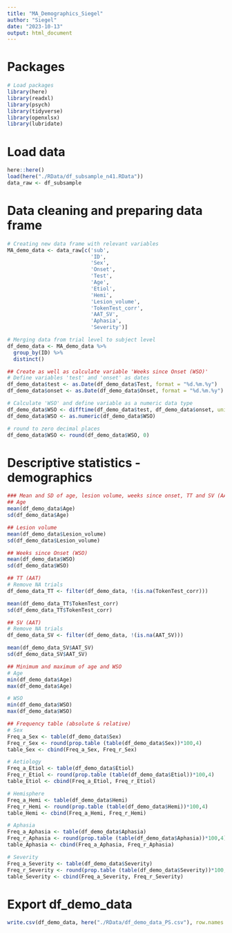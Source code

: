 ```yaml
---
title: "MA_Demographics_Siegel"
author: "Siegel"
date: "2023-10-13"
output: html_document
---
```

# Packages
```r
# Load packages
library(here)
library(readxl)
library(psych)
library(tidyverse)
library(openxlsx)
library(lubridate)
```

# Load data
```r
here::here()
load(here("./RData/df_subsample_n41.RData"))
data_raw <- df_subsample
```

# Data cleaning and preparing data frame
```r
# Creating new data frame with relevant variables
MA_demo_data <- data_raw[c('sub',
                           'ID',
                           'Sex',
                           'Onset',
                           'Test',
                           'Age',
                           'Etiol',
                           'Hemi',
                           'Lesion_volume',
                           'TokenTest_corr',
                           'AAT_SV',
                           'Aphasia',
                           'Severity')]

# Merging data from trial level to subject level
df_demo_data <- MA_demo_data %>%
  group_by(ID) %>%
  distinct()

## Create as well as calculate variable 'Weeks since Onset (WSO)'
# Define variables 'test' and 'onset' as dates
df_demo_data$test <- as.Date(df_demo_data$Test, format = "%d.%m.%y")
df_demo_data$onset <- as.Date(df_demo_data$Onset, format = "%d.%m.%y")

# Calculate 'WSO' and define variable as a numeric data type
df_demo_data$WSO <- difftime(df_demo_data$test, df_demo_data$onset, units = "weeks")
df_demo_data$WSO <- as.numeric(df_demo_data$WSO)

# round to zero decimal places 
df_demo_data$WSO <- round(df_demo_data$WSO, 0)
```

# Descriptive statistics - demographics
```r
### Mean and SD of age, lesion volume, weeks since onset, TT and SV (AAT)
## Age
mean(df_demo_data$Age)
sd(df_demo_data$Age)

## Lesion volume
mean(df_demo_data$Lesion_volume)
sd(df_demo_data$Lesion_volume)

## Weeks since Onset (WSO)
mean(df_demo_data$WSO)
sd(df_demo_data$WSO)

## TT (AAT)
# Remove NA trials
df_demo_data_TT <- filter(df_demo_data, !(is.na(TokenTest_corr)))

mean(df_demo_data_TT$TokenTest_corr)
sd(df_demo_data_TT$TokenTest_corr)

## SV (AAT)
# Remove NA trials
df_demo_data_SV <- filter(df_demo_data, !(is.na(AAT_SV)))

mean(df_demo_data_SV$AAT_SV)
sd(df_demo_data_SV$AAT_SV)

## Minimum and maximum of age and WSO
# Age
min(df_demo_data$Age)
max(df_demo_data$Age)

# WSO
min(df_demo_data$WSO)
max(df_demo_data$WSO)

## Frequency table (absolute & relative)
# Sex
Freq_a_Sex <- table(df_demo_data$Sex)
Freq_r_Sex <- round(prop.table (table(df_demo_data$Sex))*100,4)
table_Sex <- cbind(Freq_a_Sex, Freq_r_Sex)

# Aetiology
Freq_a_Etiol <- table(df_demo_data$Etiol)
Freq_r_Etiol <- round(prop.table (table(df_demo_data$Etiol))*100,4)
table_Etiol <- cbind(Freq_a_Etiol, Freq_r_Etiol)

# Hemisphere
Freq_a_Hemi <- table(df_demo_data$Hemi)
Freq_r_Hemi <- round(prop.table (table(df_demo_data$Hemi))*100,4)
table_Hemi <- cbind(Freq_a_Hemi, Freq_r_Hemi)

# Aphasia
Freq_a_Aphasia <- table(df_demo_data$Aphasia)
Freq_r_Aphasia <- round(prop.table (table(df_demo_data$Aphasia))*100,4)
table_Aphasia <- cbind(Freq_a_Aphasia, Freq_r_Aphasia)

# Severity
Freq_a_Severity <- table(df_demo_data$Severity)
Freq_r_Severity <- round(prop.table (table(df_demo_data$Severity))*100,4)
table_Severity <- cbind(Freq_a_Severity, Freq_r_Severity)
```

# Export df_demo_data
```r
write.csv(df_demo_data, here("./RData/df_demo_data_PS.csv"), row.names = F)
```